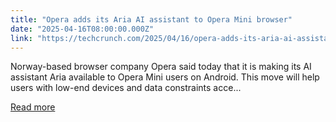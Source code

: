 ```yaml
---
title: "Opera adds its Aria AI assistant to Opera Mini browser"
date: "2025-04-16T08:00:00.000Z"
link: "https://techcrunch.com/2025/04/16/opera-adds-its-aria-ai-assistant-to-opera-mini-browser/"
---
```


Norway-based browser company Opera said today that it is making its AI assistant Aria available to Opera Mini users on Android. This move will help users with low-end devices and data constraints acce...

[Read more](https://techcrunch.com/2025/04/16/opera-adds-its-aria-ai-assistant-to-opera-mini-browser/)
